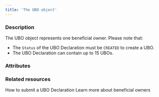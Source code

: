 ```yaml
---
title: 'The UBO object'
---
```


  
### Description
The UBO object represents one beneficial owner. Please note that:  
- The `Status` of the UBO Declaration must be `CREATED` to create a UBO.
- The UBO Declaration can contain up to 15 UBOs.

### Attributes  

<Id />  

<CreationDate />  

<LastName1 />  

<FirstName1 />  

<Birthday />  

<Nationality />  

<Address3 />  

<Birthplace />  

<IsActive />

### Related resources

<CardGroup cols={2}>
    <Card title="How to" href="/guides/users/verification/beneficial-owners/how-to">
    How to submit a UBO Declaration
    </Card>
    <Card title="Guide" href="/guides/users/verification/beneficial-owners">
    Learn more about beneficial owners
    </Card>
</CardGroup>